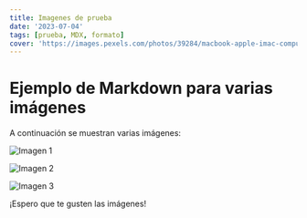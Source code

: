 ```yaml
---
title: Imagenes de prueba
date: '2023-07-04'
tags: [prueba, MDX, formato]
cover: 'https://images.pexels.com/photos/39284/macbook-apple-imac-computer-39284.jpeg?auto=compress&cs=tinysrgb&w=1260&h=750&dpr=1'
---
```


# Ejemplo de Markdown para varias imágenes

A continuación se muestran varias imágenes:

![Imagen 1](https://images.pexels.com/photos/251225/pexels-photo-251225.jpeg?auto=compress&cs=tinysrgb&w=1260&h=750&dpr=1)

![Imagen 2](https://images.pexels.com/photos/251225/pexels-photo-251225.jpeg?auto=compress&cs=tinysrgb&w=1260&h=750&dpr=1)

![Imagen 3](https://images.pexels.com/photos/251225/pexels-photo-251225.jpeg?auto=compress&cs=tinysrgb&w=1260&h=750&dpr=1)

¡Espero que te gusten las imágenes!
